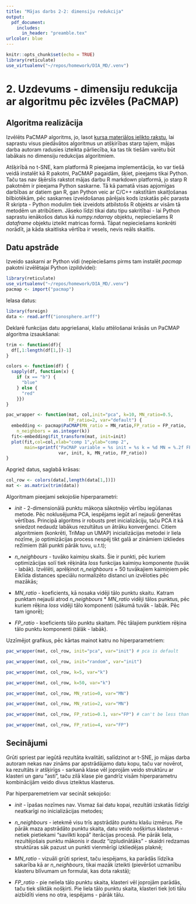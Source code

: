 ```yaml
---
title: "Mājas darbs 2-2: dimensiju redukcija"
output: 
  pdf_document:
    includes:
      in_header: "preamble.tex"
urlcolor: blue
---
```

```r
knitr::opts_chunk$set(echo = TRUE)
library(reticulate)
use_virtualenv("~/repos/homework/DIA_MD/.venv")
```


\newpage
# 2. Uzdevums - dimensiju redukcija ar algoritmu pēc izvēles (PaCMAP)

## Algoritma realizācija

Izvēlēts PaCMAP algoritms, jo, lasot [kursa materiālos ielikto rakstu](https://jmlr.org/papers/volume22/20-1061/20-1061.pdf), lai saprastu visus piedāvātos algoritmus un atšķirības starp tajiem, mājas darba autoram radusies izteikta pārliecība, ka tas tik tiešām varētu būt labākais no dimensiju redukcijas algoritmiem.

Atšķirībā no t-SNE, kam platformā R pieejama implementācija, ko var tiešā veidā instalēt kā R pakotni, PaCMAP pagaidām, šķiet, pieejams tikai Python. Taču tas nav šķērslis rakstot mājas darbu R markdown platformā, jo starp R pakotnēm ir pieejama Python saskarne. Tā kā pamatā visas apjomīgas darbības ar datiem gan R, gan Python veic ar C/C++ rakstītām skaitļošanas bilbiotēkām, pēc saskarnes izveidošanas pārējais kods izskatās pēc parasta R skripta - Python modulim tiek izveidots atbilstošs R objekts ar visām tā metodēm un atribūtiem. Jāseko līdzi tikai datu tipu sakritībai - lai Python saprastu ienākošos datus kā *numpy.ndarray* objektu, nepieciešams R *dataframe* objektu izteikt matricas formā. Tāpat nepieciešams konkrēti norādīt, ja kāda skaitliska vērtība ir vesels, nevis reāls skaitlis.

## Datu apstrāde

Izveido saskarni ar Python vidi (nepieciešams pirms tam instalēt *pacmap* pakotni izvēlētajai Python izpildvidei):

```r
library(reticulate)
use_virtualenv("~/repos/homework/DIA_MD/.venv")
pacmap <- import("pacmap")
```

Ielasa datus:

```r
library(foreign)
data <- read.arff("ionosphere.arff")
```

Deklarē funkcijas datu apgriešanai, klašu attēlošanai krāsās un PaCMAP algoritma izsaukšanai:

```r
trim <- function(df){
  df[,1:length(df[1,])-1]
}

colors <- function(df) {
  sapply(df, function(x) {
    if (x == "b") {
      "blue"
    } else {
      "red"
    }})
}

pac_wrapper <- function(mat, col,init="pca", k=10, MN_ratio=0.5,
                        FP_ratio=2, var="default") {
  embedding <- pacmap$PaCMAP(MN_ratio = MN_ratio,FP_ratio = FP_ratio,
    n_neighbors = as.integer(k))
  fit<-embedding$fit_transform(mat, init=init)
  plot(fit,col=col,xlab="comp 1",ylab="comp 2",
       main=sprintf("PaCMAP variable = %s init = %s k = %d MN = %.2f FP = %.2f",
                    var, init, k, MN_ratio, FP_ratio))
}
```

Apgriež datus, saglabā krāsas:

```r
col_row <- colors(data[,length(data[1,])])
mat <- as.matrix(trim(data))
```

Algoritmam pieejami sekojošie hiperparametri:

  + *init* - 2-dimensionālā punktu mākoņa sākotnējo vērtību iegūšanas metode. Pēc noklusējuma PCA, iespējams iegūt arī nejauši ģenerētas vērtības. Principā algoritms ir robusts pret inicializāciju, taču PCA it kā sniedzot nedaudz labākus rezultātus un ātrāku konverģenci. Citiem algoritmiem (konkrēti, TriMap un UMAP) inicializācijas metodei ir liela nozīme, jo optimizācijas process nespēj tikt galā ar zināmiem izkliedes režīmiem (tāli punkti pārāk tuvu, u.t.t);
  
  + *n_neighbours* - tuvāko kaimiņu skaits. Šie ir punkti, pēc kuriem optimizācijas solī tiek rēķināta *loss* funkcijas kaimiņu komponente (tuvāk - labāk). Izvēlēti, aprēķinot *n_neighbours* + 50 tuvākajiem kaimiņiem pēc Eiklīda distances speciālu normalizēto distanci un izvēloties pēc mazākās;
  
  + *MN_ratio* - koeficients, kā nosaka vidēji tālo punktu skaitu. Katram punktam nejauši atrod *n_neighbours* * *MN_ratio* vidēji tālos punktus, pēc kuriem rēķina *loss* vidēji tālo komponenti (sākumā tuvāk - labāk. Pēc tam ignorē);
  
  + *FP_ratio* - koeficients tālo punktu skaitam. Pēc tālajiem punktiem rēķina tālo punktu komponenti (tālāk - labāk).

\newpage
Uzzīmējot grafikus, pēc kārtas mainot katru no hiperparametriem:

```r
pac_wrapper(mat, col_row, init="pca", var="init") # pca is default
```


```r
pac_wrapper(mat, col_row, init="random", var="init")
```

\newpage

```r
pac_wrapper(mat, col_row, k=5, var="k")
```


```r
pac_wrapper(mat, col_row, k=50, var="k")
```

\newpage

```r
pac_wrapper(mat, col_row, MN_ratio=0, var="MN")
```


```r
pac_wrapper(mat, col_row, MN_ratio=2, var="MN")
```


\newpage

```r
pac_wrapper(mat, col_row, FP_ratio=0.1, var="FP") # can't be less than 1
```


```r
pac_wrapper(mat, col_row, FP_ratio=4, var="FP")
```

\newpage
## Secinājumi

Grūti spriest par iegūtā rezultāta kvalitāti, salīdzinot ar t-SNE, jo mājas darba autoram nekas nav zināms par apstrādājamo datu kopu, taču var novērot, ka rezultāts ir atšķirīgs - sarkanā klase vēl joprojām veido struktūru ar klasteri un garu "asti", taču zilā klase pie gandrīz visām hiperparametru kombinācijām veido divus izteiktus klasterus.

Par hiperparemetriem var secināt sekojošo:

  + *init* - īpašas nozīmes nav. Vismaz šai datu kopai, rezultāti izskatās līdzīgi neatkarīgi no inicializācijas metodes;
  
  + *n_neighbours* - ietekmē visu trīs apstrādāto punktu klašu izmērus. Pie pārāk maza apstrādāto punktu skaita, datu veido nošķirtus klasterus - netiek pietiekami "savilkti kopā" iterācijas procesā. Pie pārāk liela, rezultējošais punktu mākonis ir daudz "izpludinātāks" - skaidri redzamas struktūras sāk pazust un punkti vienmērīgi izkliedējas plaknē;
  
  + *MN_ratio* - vizuāli grūti spriest, taču iespējams, ka parādās līdzīka sakarība kā ar *n_neighbours*, tikai mazāk izteikti (pievēršot uzmanību klasteru blīvumam un formulai, kas dota rakstā);
  
  + *FP_ratio* - pie neliela tālo punktu skaita, klasteri vēl joprojām parādās, taču tiek sliktāk nošķirti. Pie liela tālo punktu skaita, klasteri tiek ļoti tālu aizbīdīti viens no otra, iespējams - pārāk tālu.
